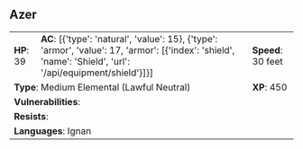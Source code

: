 ## Azer {#monster-azer}

```{=html}
<table class="table table-striped">
    <tbody>
        <tr>                    
            <td><b>HP</b>: 39</td>
            <td><b>AC</b>: [{'type': 'natural', 'value': 15}, {'type': 'armor', 'value': 17, 'armor': [{'index': 'shield', 'name': 'Shield', 'url': '/api/equipment/shield'}]}]</td>
            <td><b>Speed</b>: 30 feet</td>
        </tr>
        <tr>
            <td colspan="2"><b>Type</b>: Medium Elemental (Lawful Neutral)</td>
            <td><b>XP</b>: 450</td>
        </tr>
        <tr>
            <td colspan="3"><b>Vulnerabilities</b>: </td>
        </tr>
        <tr>
            <td colspan="3"><b>Resists</b>: </td>
        </tr>
        <tr>
            <td colspan="3"><b>Languages</b>: Ignan</td>
        </tr>
    </tbody>
</table>
```
